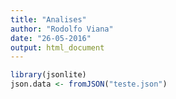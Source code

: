 ```yaml
---
title: "Analises"
author: "Rodolfo Viana"
date: "26-05-2016"
output: html_document
---
```




```r
library(jsonlite)
json.data <- fromJSON("teste.json") 
```

